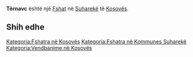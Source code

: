 {{Fshat në Kosovës
 | Emri                = Tërnavc
| sqi_N_name = Tërnavc
| sqi_N_FULL_NAME_RO = Tërnavc
| sqi_N_FULL_NAME_ND_RO = Ternavc
| sqi_N_SORT_NAME_RG = TERNAVC
| sqi_N_FULL_NAME_RG = Tërnavc
| sqi_N_FULL_NAME_ND_RG = Ternavc
| sqi_V_name = Tërnavë
| sqi_V_FULL_NAME_RO = Tërnavë Tërnovë
| sqi_V_FULL_NAME_ND_RO = Ternave Ternove
| sqi_V_SORT_NAME_RG = TERNAVE TERNOVE
| sqi_V_FULL_NAME_RG = Tërnavë Tërnovë
| sqi_V_FULL_NAME_ND_RG = Ternave Ternove
| srp_N_name = Trnavce
| srp_N_FULL_NAME_RO = Trnavce
| srp_N_FULL_NAME_ND_RO = Trnavce
| srp_N_SORT_NAME_RG = TRNAVCE
| srp_N_FULL_NAME_RG = Trnavce
| srp_N_FULL_NAME_ND_RG = Trnavce
| srp_NS_name = Трнавце
| srp_NS_FULL_NAME_RO = Трнавце
| srp_NS_FULL_NAME_ND_RO = Трнавце
| srp_NS_SORT_NAME_RG = ТРНАВЦЕ
| srp_NS_FULL_NAME_RG = Трнавце
| srp_NS_FULL_NAME_ND_RG = Трнавце

 | Emri (Rasa dhanore) = 
 | Figura              = 
 | Shteti              = Kosovo
 | Komuna              = Suharekë
 | Kodi postar         = 
 | Sipërfaqja          = 

 | Popullsia           = 

 | Regj. i popullsisë  = 
 | Dend. e popullsisë  = 
 | Faqja zyrtare       = 
 <!--- Koordinatat ----> 
 | Gjerësia            = 42.809722
 | Gjatësia            = 20.799722
 | Lartësia            = 
}}
'''Tërnavc''' është një [[Fshat]] në [[Suharekë]] të [[Kosovës]].

<!-- == Gjeografia == -->
<!-- == Historia == -->
<!-- == Demografia == -->
== Shih edhe ==
{{Komuna Suharekë}}
{{Kosovo-Administrata-Cung}}

[[Kategoria:Fshatra në Kosovës]]
[[Kategoria:Fshatra në Kommunes Suharekë]]
[[Kategoria:Vendbanime në Kosovës]]